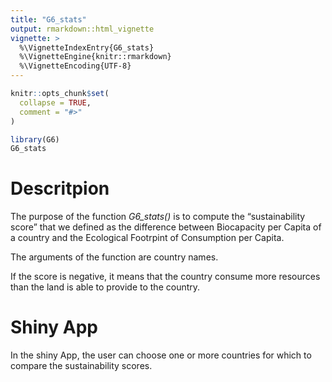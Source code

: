 ```yaml
---
title: "G6_stats"
output: rmarkdown::html_vignette
vignette: >
  %\VignetteIndexEntry{G6_stats}
  %\VignetteEngine{knitr::rmarkdown}
  %\VignetteEncoding{UTF-8}
---
```


```r
knitr::opts_chunk$set(
  collapse = TRUE,
  comment = "#>"
)
```

```r
library(G6)
G6_stats
```

# Descritpion

The purpose of the function *G6_stats()* is to compute the "sustainability score" that we defined as the difference between Biocapacity per Capita of a country and the Ecological Footrpint of Consumption per Capita.

The arguments of the function are country names. 

If the score is negative, it means that the country consume more resources than the land is able to provide to the country. 

# Shiny App

In the shiny App, the user can choose one or more countries for which to compare the sustainability scores. 
